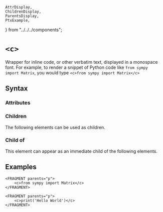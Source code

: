     AttrDisplay,
    ChildrenDisplay,
    ParentsDisplay,
    PtxExample,
} from "../../../components";

# `<c>`

Wrapper for inline code, or other verbatim text, displayed in a monospace font.
For example, to render a snippet of Python code like `from sympy import Matrix`,
you would type `<c>from sympy import Matrix</c>`

## Syntax

### Attributes

<AttrDisplay name="c" />

### Children

The following elements can be used as children.

<ChildrenDisplay name="c" />

### Child of

This element can appear as an immediate child of the following elements.

<ParentsDisplay name="c" />

## Examples
```ptx-example
<FRAGMENT parents="p">
    <c>from sympy import Matrix</c>
</FRAGMENT>
```

```ptx-example
<FRAGMENT parents="p">
    <c>print('Hello World')</c>
</FRAGMENT>
```
  
